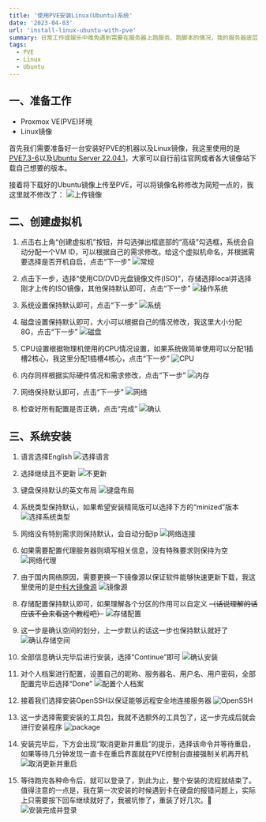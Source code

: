 ```yaml
---
title: '使用PVE安装Linux(Ubuntu)系统'
date: '2023-04-03'
url: 'install-linux-ubuntu-with-pve'
summary: 日常工作或娱乐中难免遇到需要在服务器上跑服务、跑脚本的情况，我的服务器底层系统为PVE，本文记录了如何使用PVE安装Ubuntu操作系统
tags:
  - PVE
  - Linux
  - Ubuntu
---
```


## 一、准备工作

- Proxmox VE(PVE)环境
- Linux镜像

首先我们需要准备好一台安装好PVE的机器以及Linux镜像，我这里使用的是[PVE7.3-6](https://pve.proxmox.com/wiki/Downloads#Proxmox_Virtual_Environment_7.3_.28ISO_Image.29)以及[Ubuntu Server 22.04.1](https://ubuntu.com/download/server)，大家可以自行前往官网或者各大镜像站下载自己想要的版本。

接着将下载好的Ubuntu镜像上传至PVE，可以将镜像名称修改为简短一点的，我这里就不修改了：
![上传镜像](https://chev.contrails.space:12650/images/2023/04/03/6d7c35913b9873d333233b0510851726.png)

## 二、创建虚拟机

1. 点击右上角“创建虚拟机”按钮，并勾选弹出框底部的“高级”勾选框，系统会自动分配一个VM ID，可以根据自己的需求修改。给这个虚拟机命名，并根据需要选择是否开机自启，点击“下一步”
![常规](https://chev.contrails.space:12650/images/2023/04/03/fb2153fc3754f415df7fb9b7196178b1.png)

2. 点击下一步，选择“使用CD/DVD光盘镜像文件(ISO)”，存储选择local并选择刚才上传的ISO镜像，其他保持默认即可，点击“下一步”
![操作系统](https://chev.contrails.space:12650/images/2023/04/04/d71a00b95cef8ea16e07ed744897beac.png)

3. 系统设置保持默认即可，点击“下一步”
![系统](https://chev.contrails.space:12650/images/2023/04/04/9fb621bdae00eb311d73a8bb3b3603bc.png)

4. 磁盘设置保持默认即可，大小可以根据自己的情况修改，我这里大小分配8G，点击“下一步”
![磁盘](https://chev.contrails.space:12650/images/2023/04/04/efb6462c02ab3a001e955d839dfa65d7.png)

5. CPU设置根据物理机使用的CPU情况设置，如果系统做简单使用可以分配1插槽2核心，我这里分配1插槽4核心，点击“下一步”
![CPU](https://chev.contrails.space:12650/images/2023/04/04/46d4f02d81ab3d0581f447bfbf2b46a0.png)

6. 内存同样根据实际硬件情况和需求修改，点击“下一步”
![内存](https://chev.contrails.space:12650/images/2023/04/04/1132c1cae3d7a01571fc2fe26612bc74.png)

7. 网络保持默认即可，点击“下一步”
![网络](https://chev.contrails.space:12650/images/2023/04/04/9c3e1db9a652c9d5cb0c3eacd3469891.png)

8. 检查好所有配置是否正确，点击“完成”
![确认](https://chev.contrails.space:12650/images/2023/04/04/79594d2f5047657dfddcf709674ebd32.png)

## 三、系统安装

1. 语言选择English
![选择语言](https://chev.contrails.space:12650/images/2023/04/04/853b61c8b4275ec94581448449165217.png)

2. 选择继续且不更新
![不更新](https://chev.contrails.space:12650/images/2023/04/04/d17b873ebd230f67ee5efdeb3fab5e17.png)

3. 键盘保持默认的英文布局
![键盘布局](https://chev.contrails.space:12650/images/2023/04/04/368212004bf0e9d04290e8893fcf628d.png)

4. 系统类型保持默认，如果希望安装精简版可以选择下方的“minized”版本
![选择系统类型](https://chev.contrails.space:12650/images/2023/04/04/f4020422b1e7dfc82fb7ce93ac350122.png)

5. 网络没有特别需求则保持默认，会自动分配ip
![网络连接](https://chev.contrails.space:12650/images/2023/04/04/7243a0617ca21f6a89da2a7392af6545.png)

6. 如果需要配置代理服务器则填写相关信息，没有特殊要求则保持为空
![网络代理](https://chev.contrails.space:12650/images/2023/04/04/ac5609a8e4aa1f8e7e27bcb75444e932.png)

7. 由于国内网络原因，需要更换一下镜像源以保证软件能够快速更新下载，我这里使用的是[中科大镜像源](https://mirrors.ustc.edu.cn/ubuntu/)
![镜像源](https://chev.contrails.space:12650/images/2023/04/04/ef1f1ded0cae4e1dbfaea5e69e92d204.png)

8. 存储配置保持默认即可，如果理解各个分区的作用可以自定义 ~~（话说理解的话应该不会来看这个教程吧）~~
![存储配置](https://chev.contrails.space:12650/images/2023/04/04/c6a2c275baef100a6d8c50eb1394298c.png)

9. 这一步是确认空间的划分，上一步默认的话这一步也保持默认就好了
![确认存储空间](https://chev.contrails.space:12650/images/2023/04/04/19a0847386d59194d1f96b37eb175bc8.png)

10. 全部信息确认完毕后进行安装，选择“Continue”即可
![确认安装](https://chev.contrails.space:12650/images/2023/04/04/fe9345f533a0dc9d2249c87329133797.png)

11. 对个人档案进行配置，设置自己的昵称、服务器名、用户名、用户密码，全部配置完毕后选择“Done”
![配置个人档案](https://chev.contrails.space:12650/images/2023/04/04/560a52443594ee70d816639257a88d74.png)

12. 接着我们选择安装OpenSSH以保证能够远程安全地连接服务器
![OpenSSH](https://chev.contrails.space:12650/images/2023/04/08/23fff2b87bf274cab7e93951602bc215.png)

13. 这一步选择需要安装的工具包，我就不选额外的工具包了，这一步完成后就会进行安装程序
![package](https://chev.contrails.space:12650/images/2023/04/08/151d346d47209d39cb4f06dba0ee3faf.png)

14. 安装完毕后，下方会出现“取消更新并重启”的提示，选择该命令并等待重启，如果等待几分钟发现一直卡在重启界面就在PVE控制台直接强制关机再开机
![取消更新并重启](https://chev.contrails.space:12650/images/2023/04/08/c48b2dd8649a1ba7d4e024a3e262d4dc.png)

15. 等待跑完各种命令后，就可以登录了，到此为止，整个安装的流程就结束了。值得注意的一点是，我在第一次安装的时候遇到卡在硬盘的报错问题上，实际上只需要按下回车继续就好了，我被坑惨了，重装了好几次。🤣
![安装完成并登录](https://chev.contrails.space:12650/images/2023/04/08/47bbbb3b81593550e0c6d36274132b49.png)
